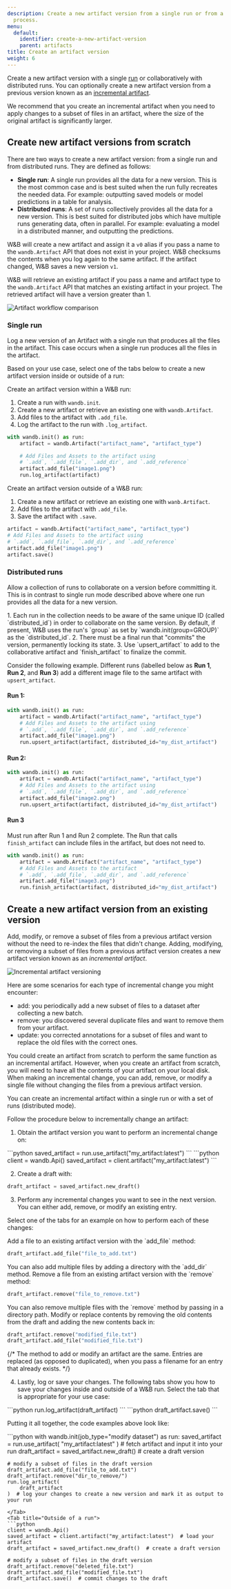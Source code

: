 ```yaml
---
description: Create a new artifact version from a single run or from a distributed
  process.
menu:
  default:
    identifier: create-a-new-artifact-version
    parent: artifacts
title: Create an artifact version
weight: 6
---
```


Create a new artifact version with a single [run](/guides/models/track/runs/) or collaboratively with distributed runs. You can optionally create a new artifact version from a previous version known as an [incremental artifact](#create-a-new-artifact-version-from-an-existing-version).

<Note>
We recommend that you create an incremental artifact when you need to apply changes to a subset of files in an artifact, where the size of the original artifact is significantly larger.
</Note>

## Create new artifact versions from scratch
There are two ways to create a new artifact version: from a single run and from distributed runs. They are defined as follows:


* **Single run**: A single run provides all the data for a new version. This is the most common case and is best suited when the run fully recreates the needed data. For example: outputting saved models or model predictions in a table for analysis.
* **Distributed runs**: A set of runs collectively provides all the data for a new version. This is best suited for distributed jobs which have multiple runs generating data, often in parallel. For example: evaluating a model in a distributed manner, and outputting the predictions.


W&B will create a new artifact and assign it a `v0` alias if you pass a name to the `wandb.Artifact` API that does not exist in your project. W&B checksums the contents when you log again to the same artifact. If the artifact changed, W&B saves a new version `v1`.  

W&B will retrieve an existing artifact if you pass a name and artifact type to the `wandb.Artifact` API that matches an existing artifact in your project. The retrieved artifact will have a version greater than 1. 

<Frame>
    <img src="/images/artifacts/single_distributed_artifacts.png" alt="Artifact workflow comparison"  />
</Frame>

### Single run
Log a new version of an Artifact with a single run that produces all the files in the artifact. This case occurs when a single run produces all the files in the artifact. 

Based on your use case, select one of the tabs below to create a new artifact version inside or outside of a run:

<Tabs>
<Tab title="Inside a run">
Create an artifact version within a W&B run:

1. Create a run with `wandb.init`.
2. Create a new artifact or retrieve an existing one with `wandb.Artifact`.
3. Add files to the artifact with `.add_file`.
4. Log the artifact to the run with `.log_artifact`.

```python 
with wandb.init() as run:
    artifact = wandb.Artifact("artifact_name", "artifact_type")

    # Add Files and Assets to the artifact using
    # `.add`, `.add_file`, `.add_dir`, and `.add_reference`
    artifact.add_file("image1.png")
    run.log_artifact(artifact)
```
</Tab>
<Tab title="Outside of a run">
Create an artifact version outside of a W&B run:

1. Create a new artifact or retrieve an existing one with `wanb.Artifact`.
2. Add files to the artifact with `.add_file`.
3. Save the artifact with `.save`.

```python 
artifact = wandb.Artifact("artifact_name", "artifact_type")
# Add Files and Assets to the artifact using
# `.add`, `.add_file`, `.add_dir`, and `.add_reference`
artifact.add_file("image1.png")
artifact.save()
```
</Tab>
</Tabs>




### Distributed runs

Allow a collection of runs to collaborate on a version before committing it. This is in contrast to single run mode described above where one run provides all the data for a new version.


<Note>
1. Each run in the collection needs to be aware of the same unique ID (called `distributed_id`) in order to collaborate on the same version. By default, if present, W&B uses the run's `group` as set by `wandb.init(group=GROUP)` as the `distributed_id`.
2. There must be a final run that "commits" the version, permanently locking its state.
3. Use `upsert_artifact` to add to the collaborative artifact and `finish_artifact` to finalize the commit.
</Note>

Consider the following example. Different runs (labelled below as **Run 1**, **Run 2**, and **Run 3**) add a different image file to the same artifact with `upsert_artifact`.


#### Run 1:

```python
with wandb.init() as run:
    artifact = wandb.Artifact("artifact_name", "artifact_type")
    # Add Files and Assets to the artifact using
    # `.add`, `.add_file`, `.add_dir`, and `.add_reference`
    artifact.add_file("image1.png")
    run.upsert_artifact(artifact, distributed_id="my_dist_artifact")
```

#### Run 2:

```python
with wandb.init() as run:
    artifact = wandb.Artifact("artifact_name", "artifact_type")
    # Add Files and Assets to the artifact using
    # `.add`, `.add_file`, `.add_dir`, and `.add_reference`
    artifact.add_file("image2.png")
    run.upsert_artifact(artifact, distributed_id="my_dist_artifact")
```

#### Run 3

Must run after Run 1 and Run 2 complete. The Run that calls `finish_artifact` can include files in the artifact, but does not need to.

```python
with wandb.init() as run:
    artifact = wandb.Artifact("artifact_name", "artifact_type")
    # Add Files and Assets to the artifact
    # `.add`, `.add_file`, `.add_dir`, and `.add_reference`
    artifact.add_file("image3.png")
    run.finish_artifact(artifact, distributed_id="my_dist_artifact")
```




## Create a new artifact version from an existing version

Add, modify, or remove a subset of files from a previous artifact version without the need to re-index the files that didn't change. Adding, modifying, or removing a subset of files from a previous artifact version creates a new artifact version known as an *incremental artifact*.

<Frame>
    <img src="/images/artifacts/incremental_artifacts.png" alt="Incremental artifact versioning"  />
</Frame>

Here are some scenarios for each type of incremental change you might encounter:

- add: you periodically add a new subset of files to a dataset after collecting a new batch.
- remove: you discovered several duplicate files and want to remove them from your artifact.
- update: you corrected annotations for a subset of files and want to replace the old files with the correct ones.

You could create an artifact from scratch to perform the same function as an incremental artifact. However, when you create an artifact from scratch, you will need to have all the contents of your artifact on your local disk. When making an incremental change, you can add, remove, or modify a single file without changing the files from a previous artifact version.


<Note>
You can create an incremental artifact within a single run or with a set of runs (distributed mode).
</Note>


Follow the procedure below to incrementally change an artifact:

1. Obtain the artifact version you want to perform an incremental change on:


<Tabs>
<Tab title="Inside a run">
```python
saved_artifact = run.use_artifact("my_artifact:latest")
```
</Tab>
<Tab title="Outside of a run">
```python
client = wandb.Api()
saved_artifact = client.artifact("my_artifact:latest")
```
</Tab>
</Tabs>



2. Create a draft with:

```python
draft_artifact = saved_artifact.new_draft()
```

3. Perform any incremental changes you want to see in the next version. You can either add, remove, or modify an existing entry.

Select one of the tabs for an example on how to perform each of these changes:


<Tabs>
<Tab title="Add">
Add a file to an existing artifact version with the `add_file` method:

```python
draft_artifact.add_file("file_to_add.txt")
```

<Note>
You can also add multiple files by adding a directory with the `add_dir` method.
</Note>
</Tab>
<Tab title="Remove">
Remove a file from an existing artifact version with the `remove` method:

```python
draft_artifact.remove("file_to_remove.txt")
```

<Note>
You can also remove multiple files with the `remove` method by passing in a directory path.
</Note>
</Tab>
<Tab title="Modify">
Modify or replace contents by removing the old contents from the draft and adding the new contents back in:

```python
draft_artifact.remove("modified_file.txt")
draft_artifact.add_file("modified_file.txt")
```
</Tab>
</Tabs>


{/* <Note>
The method to add or modify an artifact are the same. Entries are replaced (as opposed to duplicated), when you pass a filename for an entry that already exists.
</Note> */}

4. Lastly, log or save your changes. The following tabs show you how to save your changes inside and outside of a W&B run. Select the tab that is appropriate for your use case:

<Tabs>
<Tab title="Inside a run">
```python
run.log_artifact(draft_artifact)
```
</Tab>
<Tab title="Outside of a run">
```python
draft_artifact.save()
```
</Tab>
</Tabs>


Putting it all together, the code examples above look like: 

<Tabs>
<Tab title="Inside a run">
```python
with wandb.init(job_type="modify dataset") as run:
    saved_artifact = run.use_artifact(
        "my_artifact:latest"
    )  # fetch artifact and input it into your run
    draft_artifact = saved_artifact.new_draft()  # create a draft version

    # modify a subset of files in the draft version
    draft_artifact.add_file("file_to_add.txt")
    draft_artifact.remove("dir_to_remove/")
    run.log_artifact(
        draft_artifact
    )  # log your changes to create a new version and mark it as output to your run
```
</Tab>
<Tab title="Outside of a run">
```python
client = wandb.Api()
saved_artifact = client.artifact("my_artifact:latest")  # load your artifact
draft_artifact = saved_artifact.new_draft()  # create a draft version

# modify a subset of files in the draft version
draft_artifact.remove("deleted_file.txt")
draft_artifact.add_file("modified_file.txt")
draft_artifact.save()  # commit changes to the draft
```
</Tab>
</Tabs>
